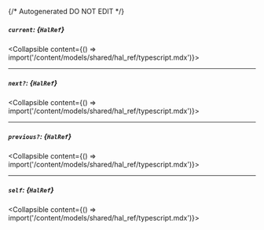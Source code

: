 {/* Autogenerated DO NOT EDIT  */}

##### `current`: *{`HalRef`}*
<Collapsible content={() => import('/content/models/shared/hal_ref/typescript.mdx')}>
</Collapsible>

---
##### `next?`: *{`HalRef`}*
<Collapsible content={() => import('/content/models/shared/hal_ref/typescript.mdx')}>
</Collapsible>

---
##### `previous?`: *{`HalRef`}*
<Collapsible content={() => import('/content/models/shared/hal_ref/typescript.mdx')}>
</Collapsible>

---
##### `self`: *{`HalRef`}*
<Collapsible content={() => import('/content/models/shared/hal_ref/typescript.mdx')}>
</Collapsible>

